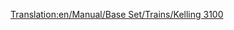 [[Translation:en/Manual/Base Set/Trains/Kelling 3100]]
{{nl/Treinen|Naam=Kelling 3100
|Afbeelding=[[File:en/Kelling3100.png]]
|Kosten=£21,093 ($42.186)
|Snelheid=104 km/h (65 mph)
|Gewicht=110 t
|Kracht=1,500 pk (1.119 kW)
|Onderhoudskosten=£1,599 ($3.198)
|Ontworpen=1959
|Levensduur=22
|Capaciteit=n.v.t.
|Omschrijving=
|Real-life=The Kelling 3100 lijkt op de [https://www.wikipedia.org/wiki/EMC 1800 hp B-B EMD Demonstrators 511 en 512]. Echte EMD Demonstrators werden gebouwd in 1935.
}}